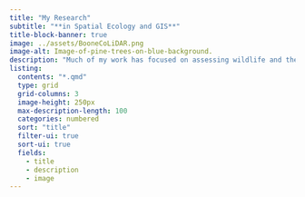 ```yaml
---
title: "My Research"
subtitle: "**in Spatial Ecology and GIS**"
title-block-banner: true
image: ../assets/BooneCoLiDAR.png
image-alt: Image-of-pine-trees-on-blue-background.
description: "Much of my work has focused on assessing wildlife and their habitats using geospatial tools and techniques. I have been fortunate to have worked across the Midwest and some in the West here in the United States. This research has expanded both my technical skillset and my appreciation for science."
listing:
  contents: "*.qmd"
  type: grid
  grid-columns: 3
  image-height: 250px
  max-description-length: 100
  categories: numbered
  sort: "title"
  filter-ui: true  
  sort-ui: true
  fields: 
    - title
    - description
    - image
---
```


